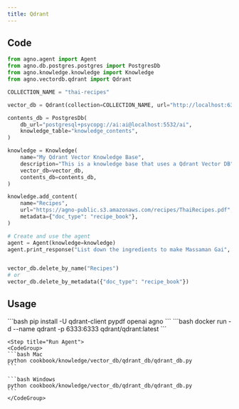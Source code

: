 ```yaml
---
title: Qdrant 
---
```


## Code

```python cookbook/knowledge/vector_db/qdrant_db/qdrant_db.py
from agno.agent import Agent
from agno.db.postgres.postgres import PostgresDb
from agno.knowledge.knowledge import Knowledge
from agno.vectordb.qdrant import Qdrant

COLLECTION_NAME = "thai-recipes"

vector_db = Qdrant(collection=COLLECTION_NAME, url="http://localhost:6333")

contents_db = PostgresDb(
    db_url="postgresql+psycopg://ai:ai@localhost:5532/ai",
    knowledge_table="knowledge_contents",
)

knowledge = Knowledge(
    name="My Qdrant Vector Knowledge Base",
    description="This is a knowledge base that uses a Qdrant Vector DB",
    vector_db=vector_db,
    contents_db=contents_db,
)

knowledge.add_content(
    name="Recipes",
    url="https://agno-public.s3.amazonaws.com/recipes/ThaiRecipes.pdf",
    metadata={"doc_type": "recipe_book"},
)

# Create and use the agent
agent = Agent(knowledge=knowledge)
agent.print_response("List down the ingredients to make Massaman Gai", markdown=True)


vector_db.delete_by_name("Recipes")
# or
vector_db.delete_by_metadata({"doc_type": "recipe_book"})
```

## Usage

<Steps>
  <Snippet file="create-venv-step.mdx" />

  <Step title="Install libraries">
    ```bash
    pip install -U qdrant-client pypdf openai agno
    ```
  </Step>

  <Step title="Run Qdrant">
    ```bash
    docker run -d --name qdrant -p 6333:6333 qdrant/qdrant:latest
    ```
  </Step>

    <Step title="Run Agent">
    <CodeGroup>
    ```bash Mac
    python cookbook/knowledge/vector_db/qdrant_db/qdrant_db.py
    ```

    ```bash Windows
    python cookbook/knowledge/vector_db/qdrant_db/qdrant_db.py
    ```
    </CodeGroup>
  </Step>
</Steps>